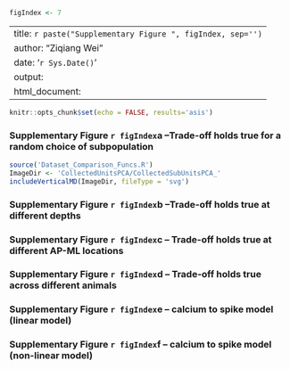 ```r
figIndex <- 7
```

---
title: `r paste("Supplementary Figure ", figIndex, sep='')`
author: "Ziqiang Wei"
date: '`r Sys.Date()`'
output:
  html_document:
---

```r
knitr::opts_chunk$set(echo = FALSE, results='asis')
```

### Supplementary Figure `r figIndex`a --Trade-off holds true for a random choice of subpopulation
```r
source('Dataset_Comparison_Funcs.R')
ImageDir <- 'CollectedUnitsPCA/CollectedSubUnitsPCA_'
includeVerticalMD(ImageDir, fileType = 'svg')
```

### Supplementary Figure `r figIndex`b --Trade-off holds true at different depths

### Supplementary Figure `r figIndex`c -- Trade-off holds true at different AP-ML locations

### Supplementary Figure `r figIndex`d -- Trade-off holds true across different animals

### Supplementary Figure `r figIndex`e -- calcium to spike model (linear model)

### Supplementary Figure `r figIndex`f -- calcium to spike model (non-linear model)

